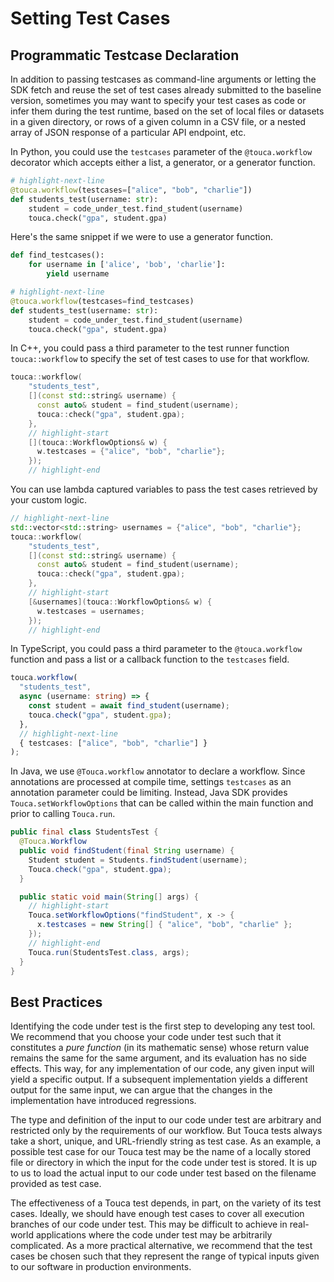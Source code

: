 
# Setting Test Cases

## Programmatic Testcase Declaration

In addition to passing testcases as command-line arguments or letting the SDK
fetch and reuse the set of test cases already submitted to the baseline version,
sometimes you may want to specify your test cases as code or infer them during
the test runtime, based on the set of local files or datasets in a given
directory, or rows of a given column in a CSV file, or a nested array of JSON
response of a particular API endpoint, etc.

<Tabs groupId="sdk" queryString>
<TabItem value="python" label="Python">

In Python, you could use the `testcases` parameter of the `@touca.workflow`
decorator which accepts either a list, a generator, or a generator function.

```py
# highlight-next-line
@touca.workflow(testcases=["alice", "bob", "charlie"])
def students_test(username: str):
    student = code_under_test.find_student(username)
    touca.check("gpa", student.gpa)
```

Here's the same snippet if we were to use a generator function.

```py
def find_testcases():
    for username in ['alice', 'bob', 'charlie']:
        yield username

# highlight-next-line
@touca.workflow(testcases=find_testcases)
def students_test(username: str):
    student = code_under_test.find_student(username)
    touca.check("gpa", student.gpa)
```

</TabItem>
<TabItem value="cpp" label="C++">

In C++, you could pass a third parameter to the test runner function
`touca::workflow` to specify the set of test cases to use for that workflow.

```cpp
touca::workflow(
    "students_test",
    [](const std::string& username) {
      const auto& student = find_student(username);
      touca::check("gpa", student.gpa);
    },
    // highlight-start
    [](touca::WorkflowOptions& w) {
      w.testcases = {"alice", "bob", "charlie"};
    });
    // highlight-end
```

You can use lambda captured variables to pass the test cases retrieved by your
custom logic.

```cpp
// highlight-next-line
std::vector<std::string> usernames = {"alice", "bob", "charlie"};
touca::workflow(
    "students_test",
    [](const std::string& username) {
      const auto& student = find_student(username);
      touca::check("gpa", student.gpa);
    },
    // highlight-start
    [&usernames](touca::WorkflowOptions& w) {
      w.testcases = usernames;
    });
    // highlight-end
```

</TabItem>
<TabItem value="js" label="JavaScript">

In TypeScript, you could pass a third parameter to the `@touca.workflow`
function and pass a list or a callback function to the `testcases` field.

```ts
touca.workflow(
  "students_test",
  async (username: string) => {
    const student = await find_student(username);
    touca.check("gpa", student.gpa);
  },
  // highlight-next-line
  { testcases: ["alice", "bob", "charlie"] }
);
```

</TabItem>
<TabItem value="java" label="Java">

In Java, we use `@Touca.workflow` annotator to declare a workflow. Since
annotations are processed at compile time, settings `testcases` as an annotation
parameter could be limiting. Instead, Java SDK provides
`Touca.setWorkflowOptions` that can be called within the main function and prior
to calling `Touca.run`.

```java
public final class StudentsTest {
  @Touca.Workflow
  public void findStudent(final String username) {
    Student student = Students.findStudent(username);
    Touca.check("gpa", student.gpa);
  }

  public static void main(String[] args) {
    // highlight-start
    Touca.setWorkflowOptions("findStudent", x -> {
      x.testcases = new String[] { "alice", "bob", "charlie" };
    });
    // highlight-end
    Touca.run(StudentsTest.class, args);
  }
}
```

</TabItem>
</Tabs>

## Best Practices

Identifying the code under test is the first step to developing any test tool.
We recommend that you choose your code under test such that it constitutes a
_pure function_ (in its mathematic sense) whose return value remains the same
for the same argument, and its evaluation has no side effects. This way, for any
implementation of our code, any given input will yield a specific output. If a
subsequent implementation yields a different output for the same input, we can
argue that the changes in the implementation have introduced regressions.

The type and definition of the input to our code under test are arbitrary and
restricted only by the requirements of our workflow. But Touca tests always take
a short, unique, and URL-friendly string as test case. As an example, a possible
test case for our Touca test may be the name of a locally stored file or
directory in which the input for the code under test is stored. It is up to us
to load the actual input to our code under test based on the filename provided
as test case.

The effectiveness of a Touca test depends, in part, on the variety of its test
cases. Ideally, we should have enough test cases to cover all execution branches
of our code under test. This may be difficult to achieve in real-world
applications where the code under test may be arbitrarily complicated. As a more
practical alternative, we recommend that the test cases be chosen such that they
represent the range of typical inputs given to our software in production
environments.
